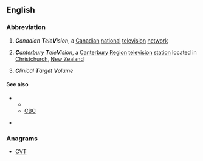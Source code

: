 ==English==
{{wikipedia}}
===Abbreviation===
{{rfc-header|Abbreviation}}
{{head|en|abbreviation}}

# {{context|Canada|lang=en}} '''''C'''anadian '''T'''ele'''V'''ision'', a [[Canadian]] [[national]] [[television]] [[network]]
# {{context|New Zealand|lang=en}} '''''C'''anterbury '''T'''ele'''V'''ision'', a [[Canterbury Region]] [[television]] [[station]] located in [[Christchurch]], [[New Zealand]]
# '''''C'''linical '''T'''arget '''V'''olume''

====See also====
* {{sense|Canada}} 
** {{projectlink|wikipedia|CTV Television Network}}
** [[CBC]]
* {{sense|New Zeland}} {{projectlink|wikipedia|Canterbury Television}}

===Anagrams===
* [[CVT#English|CVT]]